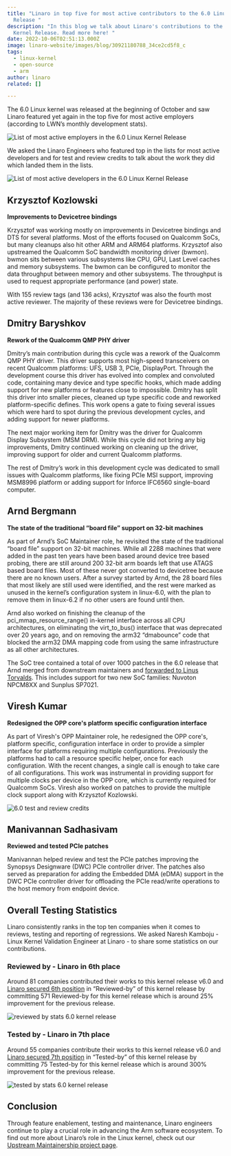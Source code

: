 ```yaml
---
title: "Linaro in top five for most active contributors to the 6.0 Linux Kernel
  Release "
description: "In this blog we talk about Linaro's contributions to the 6.0 Linux
  Kernel Release. Read more here! "
date: 2022-10-06T02:51:13.000Z
image: linaro-website/images/blog/30921180788_34ce2cd5f8_c
tags:
  - linux-kernel
  - open-source
  - arm
author: linaro
related: []

---
```


The 6.0 Linux kernel was released at the beginning of October and saw Linaro featured yet again in the top five for most active employers (according to LWN’s monthly development stats).

![List of most active employers in the 6.0 Linux Kernel Release](/linaro-website/images/blog/6.0-most-active-employers)

We asked the Linaro Engineers who featured top in the lists for most active developers and for test and review credits to talk about the work they did which landed them in the lists.

![List of most active developers in the 6.0 Linux Kernel Release](/linaro-website/images/blog/6.0-most-active-developers)

## Krzysztof Kozlowski

**I﻿mprovements to Devicetree bindings**

Krzysztof was working mostly on improvements in Devicetree bindings and DTS for several platforms. Most of the efforts focused on Qualcomm SoCs, but many cleanups also hit other ARM and ARM64 platforms. Krzysztof also upstreamed the Qualcomm SoC bandwidth monitoring driver (bwmon). bwmon sits between various subsystems like CPU, GPU, Last Level caches and memory subsystems. The bwmon can be configured to monitor the data throughput between memory and other subsystems. The throughput is used to request appropriate performance (and power) state.

With 155 review tags (and 136 acks), Krzysztof was also the fourth most active reviewer. The majority of these reviews were for Devicetree bindings.

## Dmitry Baryshkov

**R﻿ework of the Qualcomm QMP PHY driver**

Dmitry’s main contribution during this cycle was a rework of the Qualcomm QMP PHY driver. This driver supports most high-speed transceivers on recent Qualcomm platforms: UFS, USB 3, PCIe, DisplayPort. Through the development course this driver has evolved into complex and convoluted code, containing many device and type specific hooks, which made adding support for new platforms or features close to impossible. Dmitry has split this driver into smaller pieces, cleaned up type specific code and reworked platform-specific defines. This work opens a gate to fixing several issues which were hard to spot during the previous development cycles, and adding support for newer platforms.

The next major working item for Dmitry was the driver for Qualcomm Display Subsystem (MSM DRM). While this cycle did not bring any big improvements, Dmitry continued working on cleaning up the driver, improving support for older and current Qualcomm platforms.

The rest of Dmitry’s work in this development cycle was dedicated to small issues with Qualcomm platforms, like fixing PCIe MSI support, improving MSM8996 platform or adding support for Inforce IFC6560 single-board computer.

## Arnd Bergmann

**The state of the traditional “board file” support on 32-bit machines**

As part of Arnd’s SoC Maintainer role, he revisited the state of the traditional “board file” support on 32-bit machines. While all 2288 machines that were added in the past ten years have been based around device tree based probing, there are still around 200 32-bit arm boards left that use ATAGS based board files. Most of these never got converted to devicetree because there are no known users. After a survey started by Arnd, the 28 board files that most likely are still used were identified, and the rest were marked as unused in the kernel’s configuration system in linux-6.0, with the plan to remove them in linux-6.2 if no other users are found until then.

Arnd also worked on finishing the cleanup of the pci\_mmap\_resource\_range() in-kernel interface across all CPU architectures, on eliminating the virt\_to\_bus() interface that was deprecated over 20 years ago, and on removing the arm32 “dmabounce” code that blocked the arm32 DMA mapping code from using the same infrastructure as all other architectures.

The SoC tree contained a total of over 1000 patches in the 6.0 release that Arnd merged from downstream maintainers and [forwarded to Linus Torvalds](https://lore.kernel.org/linux-arm-kernel/20220802140200.3987874-1-arnd@kernel.org/t/#u). This includes support for two new SoC families: Nuvoton NPCM8XX and Sunplus SP7021.

## Viresh Kumar

**R﻿edesigned the OPP core's platform specific configuration interface**

As part of Viresh's OPP Maintainer role, he redesigned the OPP core's, platform specific, configuration interface in order to provide a simpler interface for platforms requiring multiple configurations. Previously the platforms had to call a resource specific helper, once for each configuration. With the recent changes, a single call is enough to take care of all configurations. This work was instrumental in providing support for multiple clocks per device in the OPP core, which is currently required for Qualcomm SoCs. Viresh also worked on patches to provide the multiple clock support along with Krzysztof Kozlowski.

![6.0 test and review credits](/linaro-website/images/blog/6.0-test-and-review-credits)

## Manivannan Sadhasivam

**R﻿eviewed and tested PCIe patches**

Manivannan helped review and test the PCIe patches improving the Synopsys Designware (DWC) PCIe controller driver. The patches also served as preparation for adding the Embedded DMA (eDMA) support in the DWC PCIe controller driver for offloading the PCIe read/write operations to the host memory from endpoint device.

## Overall Testing Statistics

Linaro consistently ranks in the top ten companies when it comes to reviews, testing and reporting of regressions. We asked Naresh Kamboju - Linux Kernel Validation Engineer at Linaro - to share some statistics on our contributions.

### Reviewed by - Linaro in 6th place

Around 81 companies contributed their works to this kernel release v6.0 and [Linaro secured 6th position](https://remword.com/kps_result/5.20_review.html) in “Reviewed-by” of this kernel release by committing 571 Reviewed-by for this kernel release which is around 25% improvement for the previous release.

![reviewed by stats 6.0 kernel release](/linaro-website/images/blog/reviewed-by-stats-6.0-kernel-release)

### Tested by - Linaro in 7th place

Around 55 companies contribute their works to this kernel release v6.0 and [Linaro secured 7th position](https://remword.com/kps_result/5.20_test.html) in “Tested-by” of this kernel release by committing 75 Tested-by for this kernel release which is around 300% improvement for the previous release.

![tested by stats 6.0 kernel release](/linaro-website/images/blog/tested-by-stats-6.0-kernel-release)

## Conclusion

Through feature enablement, testing and maintenance, Linaro engineers continue to play a crucial role in advancing the Arm software ecosystem. To find out more about Linaro’s role in the Linux kernel, check out our [Upstream Maintainership project page](https://linaro.atlassian.net/wiki/spaces/UM/overview).
